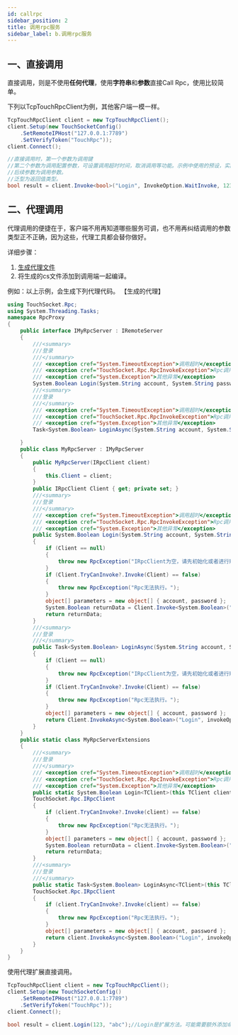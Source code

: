 ```yaml
---
id: callrpc
sidebar_position: 2
title: 调用rpc服务
sidebar_label: b.调用rpc服务
---
```


## 一、直接调用

直接调用，则是不使用**任何代理**，使用**字符串**和**参数**直接Call Rpc，使用比较简单。

下列以TcpTouchRpcClient为例，其他客户端一模一样。

```csharp
TcpTouchRpcClient client = new TcpTouchRpcClient();
client.Setup(new TouchSocketConfig()
    .SetRemoteIPHost("127.0.0.1:7789")
    .SetVerifyToken("TouchRpc"));
client.Connect();

//直接调用时，第一个参数为调用键
//第二个参数为调用配置参数，可设置调用超时时间，取消调用等功能。示例中使用的预设，实际上可以自行new InvokeOption();
//后续参数为调用参数。
//泛型为返回值类型。
bool result = client.Invoke<bool>("Login", InvokeOption.WaitInvoke, 123, "abc");
```

<a name="rrWhi"></a>

## 二、代理调用

代理调用的便捷在于，客户端不用再知道哪些服务可调，也不用再纠结调用的参数类型正不正确，因为这些，代理工具都会替你做好。

详细步骤：

1. [生成代理文件](9、生成，获取代理.md)
2. 将生成的cs文件添加到调用端一起编译。

例如：以上示例，会生成下列代理代码。
【生成的代理】

```csharp
using TouchSocket.Rpc;
using System.Threading.Tasks;
namespace RpcProxy
{
    public interface IMyRpcServer : IRemoteServer
    {
        ///<summary>
        ///登录
        ///</summary>
        /// <exception cref="System.TimeoutException">调用超时</exception>
        /// <exception cref="TouchSocket.Rpc.RpcInvokeException">Rpc调用异常</exception>
        /// <exception cref="System.Exception">其他异常</exception>
        System.Boolean Login(System.String account, System.String password, IInvokeOption invokeOption = default);
        ///<summary>
        ///登录
        ///</summary>
        /// <exception cref="System.TimeoutException">调用超时</exception>
        /// <exception cref="TouchSocket.Rpc.RpcInvokeException">Rpc调用异常</exception>
        /// <exception cref="System.Exception">其他异常</exception>
        Task<System.Boolean> LoginAsync(System.String account, System.String password, IInvokeOption invokeOption = default);

    }
    public class MyRpcServer : IMyRpcServer
    {
        public MyRpcServer(IRpcClient client)
        {
            this.Client = client;
        }
        public IRpcClient Client { get; private set; }
        ///<summary>
        ///登录
        ///</summary>
        /// <exception cref="System.TimeoutException">调用超时</exception>
        /// <exception cref="TouchSocket.Rpc.RpcInvokeException">Rpc调用异常</exception>
        /// <exception cref="System.Exception">其他异常</exception>
        public System.Boolean Login(System.String account, System.String password, IInvokeOption invokeOption = default)
        {
            if (Client == null)
            {
                throw new RpcException("IRpcClient为空，请先初始化或者进行赋值");
            }
            if (Client.TryCanInvoke?.Invoke(Client) == false)
            {
                throw new RpcException("Rpc无法执行。");
            }
            object[] parameters = new object[] { account, password };
            System.Boolean returnData = Client.Invoke<System.Boolean>("Login", invokeOption, parameters);
            return returnData;
        }
        ///<summary>
        ///登录
        ///</summary>
        public Task<System.Boolean> LoginAsync(System.String account, System.String password, IInvokeOption invokeOption = default)
        {
            if (Client == null)
            {
                throw new RpcException("IRpcClient为空，请先初始化或者进行赋值");
            }
            if (Client.TryCanInvoke?.Invoke(Client) == false)
            {
                throw new RpcException("Rpc无法执行。");
            }
            object[] parameters = new object[] { account, password };
            return Client.InvokeAsync<System.Boolean>("Login", invokeOption, parameters);
        }
    }
    public static class MyRpcServerExtensions
    {
        ///<summary>
        ///登录
        ///</summary>
        /// <exception cref="System.TimeoutException">调用超时</exception>
        /// <exception cref="TouchSocket.Rpc.RpcInvokeException">Rpc调用异常</exception>
        /// <exception cref="System.Exception">其他异常</exception>
        public static System.Boolean Login<TClient>(this TClient client, System.String account, System.String password, IInvokeOption invokeOption = default) where TClient :
        TouchSocket.Rpc.IRpcClient
        {
            if (client.TryCanInvoke?.Invoke(client) == false)
            {
                throw new RpcException("Rpc无法执行。");
            }
            object[] parameters = new object[] { account, password };
            System.Boolean returnData = client.Invoke<System.Boolean>("Login", invokeOption, parameters);
            return returnData;
        }
        ///<summary>
        ///登录
        ///</summary>
        public static Task<System.Boolean> LoginAsync<TClient>(this TClient client, System.String account, System.String password, IInvokeOption invokeOption = default) where TClient :
        TouchSocket.Rpc.IRpcClient
        {
            if (client.TryCanInvoke?.Invoke(client) == false)
            {
                throw new RpcException("Rpc无法执行。");
            }
            object[] parameters = new object[] { account, password };
            return client.InvokeAsync<System.Boolean>("Login", invokeOption, parameters);
        }
    }
}

```

使用代理扩展直接调用。

```csharp
TcpTouchRpcClient client = new TcpTouchRpcClient();
client.Setup(new TouchSocketConfig()
    .SetRemoteIPHost("127.0.0.1:7789")
    .SetVerifyToken("TouchRpc"));
client.Connect();

bool result = client.Login(123, "abc");//Login是扩展方法。可能需要额外添加命名空间。
```
